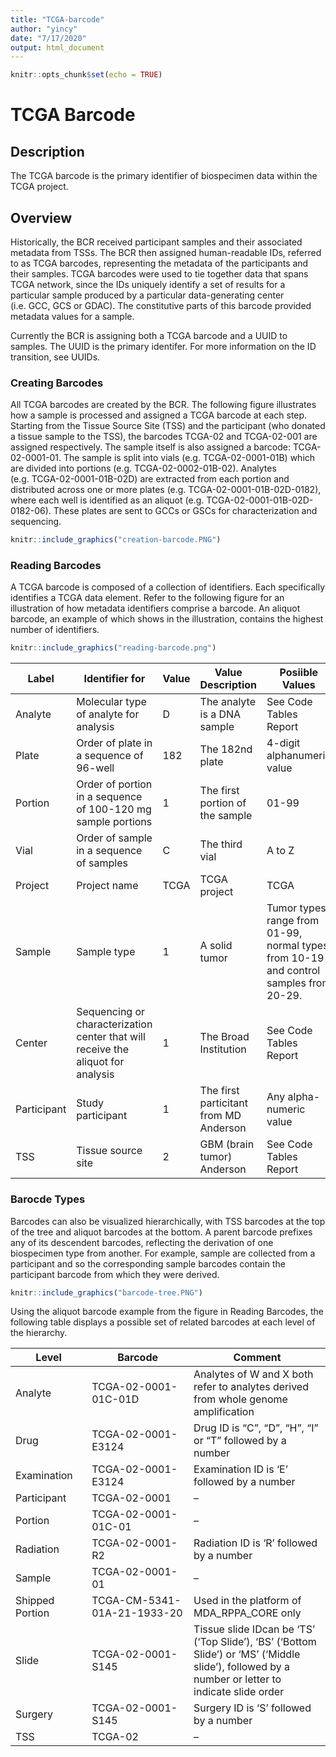 ```yaml
---
title: "TCGA-barcode"
author: "yincy"
date: "7/17/2020"
output: html_document
---
```


```r
knitr::opts_chunk$set(echo = TRUE)
```

# TCGA Barcode  
## Description  
The TCGA barcode is the primary identifier of biospecimen data within the TCGA project.  


## Overview   
Historically, the BCR received participant samples and their associated metadata from TSSs. The BCR then assigned human-readable IDs, referred to as TCGA barcodes, representing the metadata of the participants and their samples. TCGA barcodes were used to tie together data that spans TCGA network, since the IDs uniquely identify a set of results for a particular sample produced by a particular data-generating center (i.e. GCC, GCS or GDAC). The constitutive parts of this barcode provided metadata values for a sample.  

Currently the BCR is assigning both a TCGA barcode and a UUID to samples. The UUID is the primary identifer. For more information on the ID transition, see UUIDs.  


### Creating Barcodes  
All TCGA barcodes are created by the BCR. The following figure illustrates how a sample is processed and assigned a TCGA barcode at each step. Starting from the Tissue Source Site (TSS) and the participant (who donated a tissue sample to the TSS), the barcodes TCGA-02 and TCGA-02-001 are assigned respectively. The sample itself is also assigned a barcode: TCGA-02-0001-01. The sample is split into vials (e.g. TCGA-02-0001-01B) which are divided into portions (e.g. TCGA-02-0002-01B-02). Analytes (e.g. TCGA-02-0001-01B-02D) are extracted from each portion and distributed across one or more plates (e.g. TCGA-02-0001-01B-02D-0182), where each well is identified as an aliquot (e.g. TCGA-02-0001-01B-02D-0182-06). These plates are sent to GCCs or GSCs for characterization and sequencing.   
```r
knitr::include_graphics("creation-barcode.PNG")
```


### Reading Barcodes  
A TCGA barcode is composed of a collection of identifiers. Each specifically identifies a TCGA data element. Refer to the following figure for an illustration of how metadata identifiers comprise a barcode. An aliquot barcode, an example of which shows in the illustration, contains the highest number of identifiers.  
```r
knitr::include_graphics("reading-barcode.png")
```

**Label**      | **Identifier for**                     | **Value**    | **Value Description**      | **Posiible Values**   
---------------|----------------------------------------|--------------|-------------------------   |---------------------
Analyte|Molecular type of analyte for analysis|D|The analyte is a DNA sample| See Code Tables Report  
Plate|Order of plate in a sequence of 96-well|182|The 182nd plate|4-digit alphanumeric value
Portion|Order of portion in a sequence of 100-120 mg sample portions|1|The first portion of the sample|01-99  
Vial|Order of sample in a sequence of samples|C|The third vial|A to Z
Project|Project name|TCGA|TCGA project|TCGA
Sample|Sample type|1|A solid tumor|Tumor types range from 01-99, normal types from 10-19 and control samples from 20-29.  
Center|Sequencing or characterization center that will receive the aliquot for analysis|1|The Broad Institution|See Code Tables Report  
Participant|Study participant|1|The first particitant from MD Anderson|Any alpha-numeric value  
TSS|Tissue source site|2|GBM (brain tumor) Anderson|See Code Tables Report  


### Barocde Types  
Barcodes can also be visualized hierarchically, with TSS barcodes at the top of the tree and aliquot barcodes at the bottom. A parent barcode prefixes any of its descendent barcodes, reflecting the derivation of one biospecimen type from another. For example, sample are collected from a participant and so the corresponding sample barcodes contain the participant barcode from which they were derived.  
```r
knitr::include_graphics("barcode-tree.PNG")
```

Using the aliquot barcode example from the figure in Reading Barcodes, the following table displays a possible set of related barcodes at each level of the hierarchy.  

**Level**| **Barcode**| **Comment**  
---------|------------|----------------
Analyte|TCGA-02-0001-01C-01D|Analytes of W and X both refer to analytes derived from whole genome amplification  
Drug|TCGA-02-0001-E3124|Drug ID is "C", "D", "H", "I" or "T" followed by a number  
Examination|TCGA-02-0001-E3124|Examination ID is 'E' followed by a number  
Participant|TCGA-02-0001|--
Portion|TCGA-02-0001-01C-01|--
Radiation|TCGA-02-0001-R2|Radiation ID is 'R' followed by a number  
Sample|TCGA-02-0001-01|--
Shipped Portion|TCGA-CM-5341-01A-21-1933-20|Used in the platform of MDA_RPPA_CORE only 
Slide|TCGA-02-0001-S145|Tissue slide IDcan be 'TS' ('Top Slide'), 'BS' ('Bottom Slide') or 'MS' ('Middle slide'), followed by a number or letter to indicate slide order  
Surgery|TCGA-02-0001-S145|Surgery ID is 'S' followed by a number  
TSS|TCGA-02|--



